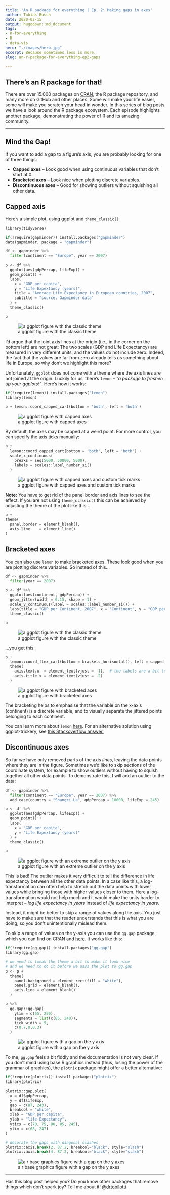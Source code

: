 ```yaml
---
title: 'An R package for everything | Ep. 2: Making gaps in axes'
author: Tobias Busch
date: 2020-02-15
output: hugodown::md_document
tags:
- R-for-everything
- R
- data-vis
hero: "./images/hero.jpg"
excerpt: Because sometimes less is more.
slug: an-r-package-for-everything-ep2-gaps

---
```

## There's an R package for that!

There are over 15.000 packages on [CRAN](https://cran.r-project.org/), the R package repository, and many more on GitHub and other places. Some will make your life easier, some will make you scratch your head in wonder. In this series of blog posts we have a look around the R package ecosystem. Each episode highlights another package, demonstrating the power of R and its amazing community.

***

## Mind the Gap!

If you want to add a gap to a figure's axis, you are probably looking for one of three things:

* **Capped axes** -- Look good when using continuous variables that don't start at 0.
* **Bracketed axes** -- Look nice when plotting discrete variables.
* **Discontinuous axes** -- Good for showing outliers without squishing all other data.

## Capped axis

Here's a simple plot, using ggplot and `theme_classic()`

```python
library(tidyverse)

if(!require(gapminder)) install.packages("gapminder")
data(gapminder, package = "gapminder")

df <- gapminder %>% 
  filter(continent == "Europe", year == 2007)

p <- df %>% 
  ggplot(aes(gdpPercap, lifeExp)) +
  geom_point() +
  labs(
    x = "GDP per capita", 
    y = "Life Expextancy (years)", 
    title = "Average Life Expectancy in European countries, 2007",
    subtitle = "source: Gapminder data"
  ) +
  theme_classic()

p
```

![a ggplot figure with the classic theme](./images/fig1_normal.png)

I'd argue that the joint axis lines at the origin (i.e., in the corner on the bottom left) are not great: The two scales (GDP and Life Expectancy) are measured in very different units, and the values do not include zero. Indeed, the fact that the values are far from zero already tells us something about life in Europe, so why don't we highlight this more?

Unfortunately, `ggplot` does not come with a theme where the axis lines are not joined at the origin. Luckily for us, there's `lemon` -- _"a package to freshen up your ggplots!"_. Here's how it works:

```python
if(!require(lemon)) install.packages("lemon")
library(lemon)

p + lemon::coord_capped_cart(bottom = 'both', left = 'both')
```

![a ggplot figure with capped axes](./images/fig2_capped.png)

By default, the axes may be capped at a weird point. For more control, you can specify the axis ticks manually:

```python
p + 
  lemon::coord_capped_cart(bottom = 'both', left = 'both') +
  scale_x_continuous(
    breaks = seq(5000, 50000, 5000), 
    labels = scales::label_number_si()
  )
```

![a ggplot figure with capped axes and custom tick marks](./images/fig3_cappedcustom.png)

**Note:** You have to get rid of the panel border and axis lines to see the effect. If you are not using `theme_classic()` this can be achieved by adjusting the theme of the plot like this...

```python
p + 
theme(
  panel.border = element_blank(),
  axis.line    = element_line()
)
```

## Bracketed axes

You can also use `lemon` to make bracketed axes. These look good when you are plotting discrete variables. So instead of this...

```python
df <- gapminder %>%
  filter(year == 2007)

p <- df %>% 
  ggplot(aes(continent, gdpPercap)) + 
  geom_jitter(width = 0.15, shape = 1) + 
  scale_y_continuous(label = scales::label_number_si()) +
  labs(title = "GDP per Continent, 2007", x = "Continent", y = "GDP per capita") +
  theme_classic()

p
```

![a ggplot figure with the classic theme](./images/fig4_normal.png)

...you get this:

```python
p +
  lemon::coord_flex_cart(bottom = brackets_horisontal(), left = capped_vertical('both')) +
  theme(
    axis.text.x  = element_text(vjust = -1),  # the labels are a bit too close to the brackets
    axis.title.x = element_text(vjust = -2)
  )
```

![a ggplot figure with bracketed axes](./images/fig5_bracketed.png)

The bracketing helps to emphasise that the variable on the x-axis (continent) is a discrete variable, and to visually separate the jittered points belonging to each continent.

You can learn more about `lemon` [here](https://cran.r-project.org/web/packages/lemon/vignettes/capped-axes.html).
For an alternative solution using ggplot-trickery, see [this Stackoverflow answer.](https://stackoverflow.com/a/25327902)

## Discontinuous axes

So far we have only removed parts of the axis _lines_, leaving the data points where they are in the figure. Sometimes we'd like to skip sections of the coordinate system, for example to show outliers without having to squish together all other data points. To demonstrate this, I will add an outlier to the data:

```python
df <- gapminder %>% 
  filter(continent == "Europe", year == 2007) %>% 
  add_case(country = "Shangri-La", gdpPercap = 10000, lifeExp = 245)

p <- df %>% 
  ggplot(aes(gdpPercap, lifeExp)) +
  geom_point() +
  labs(
    x = "GDP per capita", 
    y = "Life Expextancy (years)"
  ) + 
  theme_classic()

p 
```

![a ggplot figure with an extreme outlier on the y axis](./images/fig6_normal.png)

This is bad! The outlier makes it very difficult to tell the difference in life expectancy between all the other data points. In a case like this, a log-transformation can often help to stretch out the data points with lower values while bringing those with higher values closer to them. Here a log-transformation would not help much and it would make the units harder to interpret -- _log life expectancy in years_ instead of _life expectancy in years_.

Instead, it might be better to skip a range of values along the axis. You just have to make sure that the reader understands that this is what you are doing, so you don't unintentionally mislead them.

To skip a range of values on the y-axis you can use the `gg.gap` package, which you can find on CRAN and [here](https://github.com/ChrisLou-bioinfo/gg.gap). It works like this:

```python
if(!require(gg.gap)) install.packages("gg.gap")
library(gg.gap)

# we need to tweak the theme a bit to make it look nice
# and we need to do it before we pass the plot to gg.gap
p <- p +
  theme(
    panel.background = element_rect(fill = "white"), 
    panel.grid = element_blank(),
    axis.line = element_blank()
  )

p %>% 
  gg.gap::gg.gap(
    ylim = c(65, 250), 
    segments = list(c(85, 240)),
    tick_width = 5,
    c(0.7,0,0.3)
  )
```

![a ggplot figure with a gap on the y axis](./images/fig7_discontinuousgggap.png)

To me, `gg.gap` feels a bit fiddly and the documentation is not very clear.
If you don't mind using base R graphics instead (thus, losing the power of the grammar of graphics), the `plotrix` package might offer a better alternative:

```python
if(!require(plotrix)) install.packages("plotrix")
library(plotrix)

plotrix::gap.plot(
  x = df$gdpPercap, 
  y = df$lifeExp, 
  gap = c(87, 243), 
  breakcol = "white", 
  xlab = "GDP per capita", 
  ylab = "life Expectancy",
  ytics = c(70, 75, 80, 85, 245),
  ylim = c(68, 247)
)

# decorate the gaps with diagonal slashes
plotrix::axis.break(2, 87.2, breakcol="black", style="slash")
plotrix::axis.break(4, 87.2, breakcol="black", style="slash")
```

![a r base graphics figure with a gap on the y axes](./images/fig8_discontinuousplotrix.png)

***

Has this blog post helped you? Do you know other packages that remove things which don't spark joy? Tell me about it! [@drtobilotti](https://twitter.com/drtobilotti)
